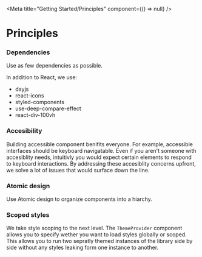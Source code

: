 
<Meta title="Getting Started/Principles" component={() => null} />

# Principles

### Dependencies

Use as few dependencies as possible.

In addition to React, we use:

- dayjs
- react-icons
- styled-components
- use-deep-compare-effect
- react-div-100vh

### Accesibility

Building accessible component benifits everyone. For example, accessible interfaces should be keyboard navigatable. Even if you aren't someone with accesiblity needs, intuitivly you would expect certain elements to respond to keyboard interactions. By addressing these accesiblity concerns upfront, we solve a lot of issues that would surface down the line.

### Atomic design

Use Atomic design to organize components into a hiarchy.

### Scoped styles

We take style scoping to the next level. The `ThemeProvider` component allows you to specify wether you want to load styles globally or scoped. This allows you to run two sepratly themed instances of the library side by side without any styles leaking form one instance to another.
